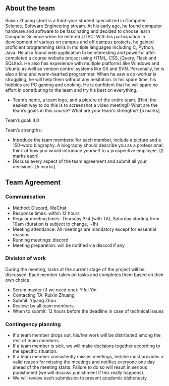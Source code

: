 
## About the team

Ruixin Zhuang (Joe) is a third-year student specialized in Computer Science, Software Engineering stream. At his early age, he found computer hardware and software to be fascinating and decided to choose learn Computer Science when he entered UTSC. With his participation in development of various on campus and off campus projects, he gained proficient programming skills in multiple languages including C, Python, Java. He also found web application to be interesting and powerful after completed a course website project using HTML, CSS, jQuery, Flask and SQLite3. He also has experience with multiple platforms like Windows and Ubuntu as well as version control systems like Git and SVN. Personally, he is also a kind and warm-hearted programmer. When he saw a co-worker is struggling, he will help them without any hesitation. In his spare time, his hobbies are PC gaming and cooking. He is confident that he will spare no effort in contributing to the team and try his best on everything.





<Todo>

* Team’s name, a team logo, and a picture of the entire team. (Hint: the easiest way to do this is to screenshot a video meeting!) What are the team’s goals in this course? What are your team’s strengths? [5 marks]

Team’s goal: 4.0

Team’s strengths:


* Introduce the team members: for each member, include a picture and a 150-word biography. A biography should describe you as a professional: think of how you would introduce yourself to a prospective employee. [2 marks each]
* Discuss every aspect of the team agreement and submit all your decisions. [5 marks]

</Todo>


## Team Agreement

### Communication

* Method: Discord, WeChat
* Response times: within 12 hours
* Regular meeting times: Thursday 3-4 (with TA), Saturday starting from 10am (duration is subject to change, ~1h)
* Meeting attendance: All meetings are mandatory except for essential reasons
* Running meetings: discord
* Meeting preparation: will be notified via discord if any


### Division of work

During the meeting, tasks at the current stage of the project will be discussed. Each member takes on tasks and completes them based on their own choice.

* Scrum master (if we need one): Yifei Yin
* Contacting TA: Ruixin Zhuang
* Submit: Yiyang Zhou
* Review: by all team members
* When to submit: 12 hours before the deadline in case of technical issues


### Contingency planning

* If a team member drops out, his/her work will be distributed among the rest of team members.
* If a team member is sick, we will make decisions together according to the specific situation.
* If a team member consistently misses meetings, he/she must provides a valid reason for missing the meetings and notifies everyone one day ahead of the meeting starts. Failure to do so will result in serious punishment (we will discuss punishment if this really happens).
* We will review each submission to prevent academic dishonesty.
